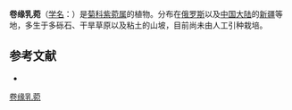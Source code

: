 {{Speciesbox
| name = 卷缘乳菀
| status = 
| status_system = 
| image =
| genus = Aster
| species = scoparia
| authority = (Kar. et Kir.) Novopokr.
}}

'''卷缘乳菀'''（[[学名|学名]]：{{lang|la|''Aster scoparia''}}）是[[菊科|菊科]][[紫菀属|紫菀属]]的植物。分布在[[俄罗斯|俄罗斯]]以及[[中国大陆|中国大陆]]的[[新疆|新疆]]等地，多生于多砾石、干旱草原以及粘土的山坡，目前尚未由人工引种栽培。

== 参考文献 ==
<div class="references-small">
* {{cite web| url =http://www.bioinfo.cn/db05/KmzwSpecies.php?action=view&id=4406| title =卷缘乳菀| work =《中国高等植物数据库全库》| publisher =中国科学院微生物研究所| author =昆明植物研究所| accessdate =2009-02-25| deadurl =yes| archiveurl =https://web.archive.org/web/20160305080701/http://www.bioinfo.cn/db05/KmzwSpecies.php?action=view&id=4406| archivedate =2016-03-05}}
</div>

[[Category:紫菀属|卷缘乳菀]]


{{植物小作品}}